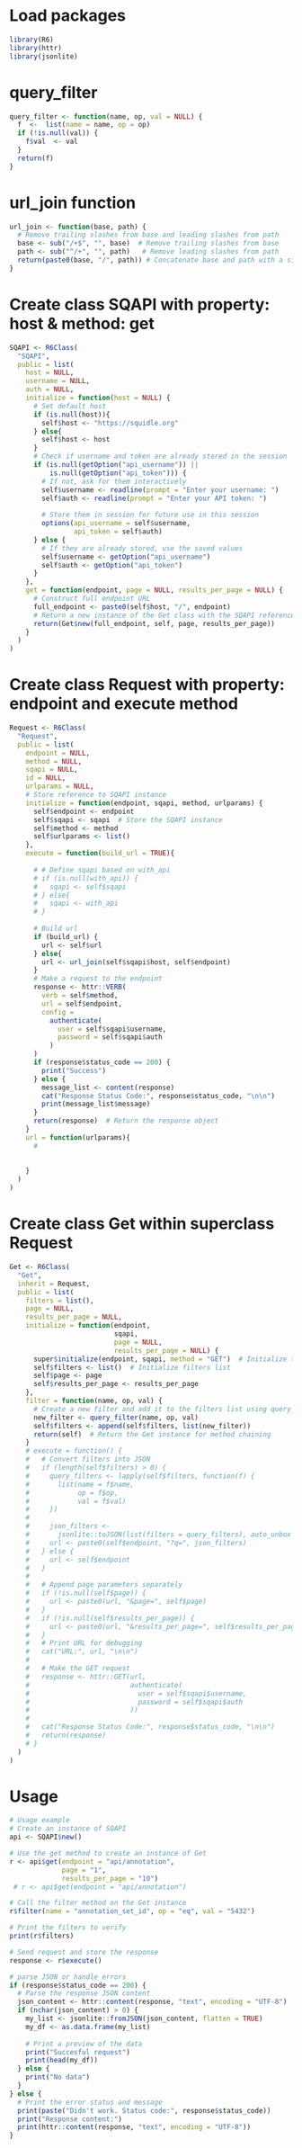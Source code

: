 # Load packages
```r
library(R6)
library(httr)
library(jsonlite)
```

# query_filter
```r
query_filter <- function(name, op, val = NULL) {
  f  <-  list(name = name, op = op)
  if (!is.null(val)) {
    f$val  <- val
  }
  return(f)
}

```

# url_join function
```r
url_join <- function(base, path) {
  # Remove trailing slashes from base and leading slashes from path
  base <- sub("/+$", "", base)  # Remove trailing slashes from base
  path <- sub("^/+", "", path)   # Remove leading slashes from path
  return(paste0(base, "/", path)) # Concatenate base and path with a single slash
}
```


# Create class SQAPI with property: host & method: get
```r
SQAPI <- R6Class(
  "SQAPI",
  public = list(
    host = NULL,
    username = NULL,
    auth = NULL,
    initialize = function(host = NULL) {
      # Set default host
      if (is.null(host)){
        self$host <- "https://squidle.org"
      } else{
        self$host <- host
      }
      # Check if username and token are already stored in the session
      if (is.null(getOption("api_username")) ||
          is.null(getOption("api_token"))) {
        # If not, ask for them interactively
        self$username <- readline(prompt = "Enter your username: ")
        self$auth <- readline(prompt = "Enter your API token: ")
        
        # Store them in session for future use in this session
        options(api_username = self$username,
                api_token = self$auth)
      } else {
        # If they are already stored, use the saved values
        self$username <- getOption("api_username")
        self$auth <- getOption("api_token")
      }
    },
    get = function(endpoint, page = NULL, results_per_page = NULL) {
      # Construct full endpoint URL
      full_endpoint <- paste0(self$host, "/", endpoint)
      # Return a new instance of the Get class with the SQAPI reference
      return(Get$new(full_endpoint, self, page, results_per_page))  
    }
  )
)
```

# Create class Request with property: endpoint and execute method 
```r
Request <- R6Class(
  "Request",
  public = list(
    endpoint = NULL,
    method = NULL,
    sqapi = NULL,
    id = NULL,
    urlparams = NULL,
    # Store reference to SQAPI instance
    initialize = function(endpoint, sqapi, method, urlparams) {
      self$endpoint <- endpoint
      self$sqapi <- sqapi  # Store the SQAPI instance
      self$method <- method
      self$urlparams <- list()
    },
    execute = function(build_url = TRUE){
      
      # # Define sqapi based on with_api
      # if (is.null(with_api)) {
      #   sqapi <- self$sqapi
      # } else{
      #   sqapi <- with_api
      # }
      
      # Build url
      if (build_url) {
        url <- self$url
      } else{
        url <- url_join(self$sqapi$host, self$endpoint)
      }
      # Make a request to the endpoint
      response <- httr::VERB(
        verb = self$method,
        url = self$endpoint,
        config =
          authenticate(
            user = self$sqapi$username,
            password = self$sqapi$auth
          )
      )
      if (response$status_code == 200) {
        print("Success")
      } else {
        message_list <- content(response)
        cat("Response Status Code:", response$status_code, "\n\n")
        print(message_list$message)
      }
      return(response)  # Return the response object
    }
    url = function(urlparams){
      #
      
     
    }
  )
)
```

# Create class Get within superclass Request
```r
Get <- R6Class(
  "Get",
  inherit = Request,
  public = list(
    filters = list(),
    page = NULL,
    results_per_page = NULL,
    initialize = function(endpoint,
                          sqapi,
                          page = NULL,
                          results_per_page = NULL) {
      super$initialize(endpoint, sqapi, method = "GET")  # Initialize the parent class with endpoint and sqapi
      self$filters <- list()  # Initialize filters list
      self$page <- page
      self$results_per_page <- results_per_page
    },
    filter = function(name, op, val) {
      # Create a new filter and add it to the filters list using query_filter
      new_filter <- query_filter(name, op, val)
      self$filters <- append(self$filters, list(new_filter))
      return(self)  # Return the Get instance for method chaining
    }
    # execute = function() {
    #   # Convert filters into JSON
    #   if (length(self$filters) > 0) {
    #     query_filters <- lapply(self$filters, function(f) {
    #       list(name = f$name,
    #            op = f$op,
    #            val = f$val)
    #     })
    # 
    #     json_filters <-
    #       jsonlite::toJSON(list(filters = query_filters), auto_unbox = TRUE)
    #     url <- paste0(self$endpoint, "?q=", json_filters)
    #   } else {
    #     url <- self$endpoint
    #   }
    # 
    #   # Append page parameters separately
    #   if (!is.null(self$page)) {
    #     url <- paste0(url, "&page=", self$page)
    #   }
    #   if (!is.null(self$results_per_page)) {
    #     url <- paste0(url, "&results_per_page=", self$results_per_page)
    #   }
    #   # Print URL for debugging
    #   cat("URL:", url, "\n\n")
    # 
    #   # Make the GET request
    #   response <- httr::GET(url,
    #                         authenticate(
    #                           user = self$sqapi$username,
    #                           password = self$sqapi$auth
    #                         ))
    # 
    #   cat("Response Status Code:", response$status_code, "\n\n")
    #   return(response)
    # }
  )
)

```

# Usage
```r

# Usage example
# Create an instance of SQAPI
api <- SQAPI$new()

# Use the get method to create an instance of Get
r <- api$get(endpoint = "api/annotation",
             page = "1",
             results_per_page = "10")
 # r <- api$get(endpoint = "api/annotation")

# Call the filter method on the Get instance
r$filter(name = "annotation_set_id", op = "eq", val = "5432")

# Print the filters to verify
print(r$filters)

# Send request and store the response
response <- r$execute()  

# parse JSON or handle errors
if (response$status_code == 200) {
  # Parse the response JSON content
  json_content <- httr::content(response, "text", encoding = "UTF-8")
  if (nchar(json_content) > 0) {
    my_list <- jsonlite::fromJSON(json_content, flatten = TRUE)
    my_df <- as.data.frame(my_list)
    
    # Print a preview of the data
    print("Succesful request")
    print(head(my_df))
  } else {
    print("No data")
  }
} else {
  # Print the error status and message
  print(paste("Didn't work. Status code:", response$status_code))
  print("Response content:")
  print(httr::content(response, "text", encoding = "UTF-8"))
}
```


